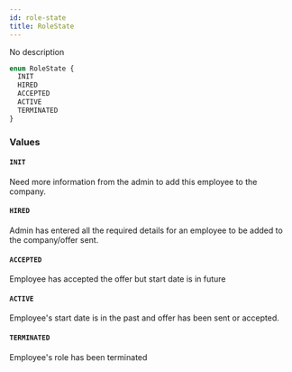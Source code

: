 ```yaml
---
id: role-state
title: RoleState
---
```


No description

```graphql
enum RoleState {
  INIT
  HIRED
  ACCEPTED
  ACTIVE
  TERMINATED
}
```

### Values

#### `INIT`

Need more information from the admin to add this employee to the company.

#### `HIRED`

Admin has entered all the required details for an employee to be added to the company/offer sent.

#### `ACCEPTED`

Employee has accepted the offer but start date is in future

#### `ACTIVE`

Employee's start date is in the past and offer has been sent or accepted.

#### `TERMINATED`

Employee's role has been terminated
